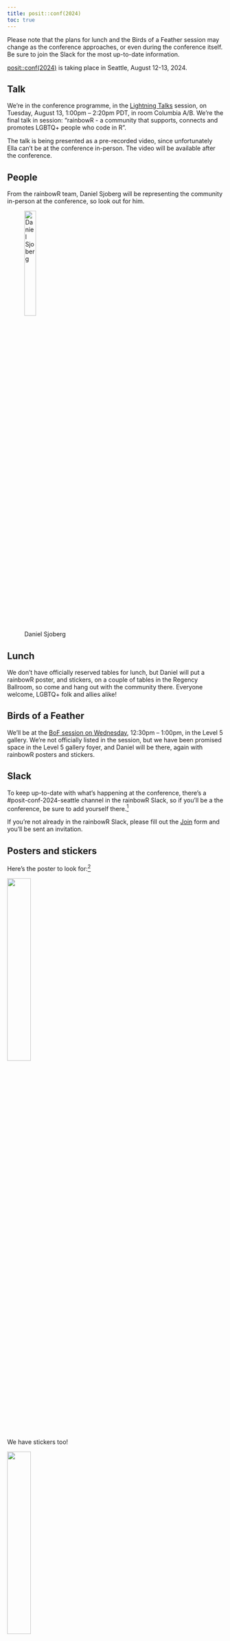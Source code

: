 ```yaml
---
title: posit::conf(2024)
toc: true
---
```


::: {.callout-note}
Please note that the plans for lunch and the Birds of a Feather session may change as the conference approaches, or even during the conference itself. Be sure to join the Slack for the most up-to-date information.
:::

[posit::conf(2024)](https://posit.co/conference/) is taking place in Seattle, August 12-13, 2024.

## Talk

We're in the conference programme, in the [Lightning Talks](https://reg.conf.posit.co/flow/posit/positconf24/publiccatalog/page/publiccatalog/session/1712003933811001s83h) session, on Tuesday, August 13, 1:00pm -- 2:20pm PDT, in room Columbia A/B. We're the final talk in session: "rainbowR - a community that supports, connects and promotes LGBTQ+ people who code in R".

The talk is being presented as a pre-recorded video, since unfortunately Ella can't be at the conference in-person. The video will be available after the conference.

## People

From the rainbowR team, Daniel Sjoberg will be representing the community in-person at the conference, so look out for him. 

![Daniel Sjoberg](images/people/daniel.jpeg){width="25%" fig-align="left"}

## Lunch

We don't have officially reserved tables for lunch, but Daniel will put a rainbowR poster, and stickers, on a couple of tables in the Regency Ballroom, so come and hang out with the community there. Everyone welcome, LGBTQ+ folk and allies alike!

## Birds of a Feather

We'll be at the [BoF session on Wednesday](https://reg.conf.posit.co/flow/posit/positconf24/publiccatalog/page/publiccatalog/session/1713964378486001kNZw), 12:30pm -- 1:00pm, in the Level 5 gallery. We're not officially listed in the session, but we have been promised space in the Level 5 gallery foyer, and Daniel will be there, again with rainbowR posters and stickers.

## Slack

To keep up-to-date with what's happening at the conference, there's a #posit-conf-2024-seattle channel in the rainbowR Slack, so if you'll be a the conference, be sure to add yourself there.^[If you can't see it, go to '+ Add Channels' under your channel list, then 'Browse channels'.] 

If you're not already in the rainbowR Slack, please fill out the [Join](https://docs.google.com/forms/d/1y7SOWE3IW-fpR_5Cd4mK-CMUpFZ-hvhY4cTj34JqTVE/) form and you'll be sent an invitation.

## Posters and stickers

Here's the poster to look for:^[Because this was designed for print, the colours are slightly different to those that we use on the website and for other online images.]

![](images/rainbowR-poster.png){width="33%" fig-align="left"}

We have stickers too!

![](images/rainbowR-stickers.jpg){width="33%" fig-align="left"}

Daniel has them, and there should be some left around the conference space.

If you'd like a sticker and won't be in Seattle, ping Ella a (direct) message in the Slack group, or via [hello@rainbowr.org](mailto:hello@rainbowr.org) with your address and she'll send you some.